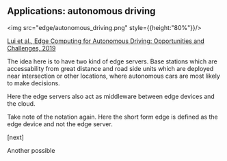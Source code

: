 ## Applications: autonomous driving


<img src="edge/autonomous_driving.png" style={{height:"80%"}}/>

<div
    style={{
        position: 'absolute',
        bottom: '0',
        right: '0',
        padding: '1rem',
        fontSize: '1rem'
    }}
>
<a href="https://ieeexplore.ieee.org/abstract/document/8744265">Lui et al., Edge Computing for Autonomous Driving: Opportunities and Challenges, 2019</a>
</div>

<Navbar sections={false} />

<Note>

The idea here is to have two kind of edge servers. Base stations which are accessability from great distance and road side units which are deployed near intersection or other locations, where autonomous cars are most likely to make decisions.

Here the edge servers also act as middleware between edge devices and the cloud.

Take note of the notation again. Here the short form edge is defined as the edge device and not the edge server.

[next]

Another possible 

</Note>
